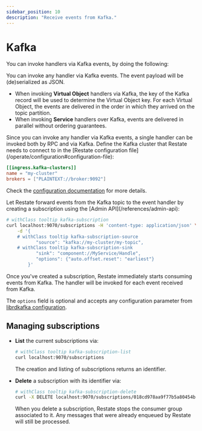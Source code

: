 ```yaml
---
sidebar_position: 10
description: "Receive events from Kafka."
---
```



# Kafka
You can invoke handlers via Kafka events, by doing the following:

<Step stepLabel="1" title="Develop an event handler">

You can invoke any handler via Kafka events.
The event payload will be (de)serialized as JSON.

- When invoking **Virtual Object** handlers via Kafka, the key of the Kafka record will be used to determine the Virtual Object key.
For each Virtual Object, the events are delivered in the order in which they arrived on the topic partition.
- When invoking **Service** handlers over Kafka, events are delivered in parallel without ordering guarantees.

<Admonition type="tip" title="Combining RPC and Kafka within a service/handler">
    Since you can invoke any handler via Kafka events, a single handler can be invoked both by RPC and via Kafka.
</Admonition>

</Step>

<Step stepLabel="2" title="Configure Restate to connect to a Kafka cluster">
Define the Kafka cluster that Restate needs to connect to in the [Restate configuration file](/operate/configuration#configuration-file):

```toml
[[ingress.kafka-clusters]]
name = "my-cluster"
brokers = ["PLAINTEXT://broker:9092"]
```

Check the [configuration documentation](/operate/configuration) for more details.
</Step>

<Step stepLabel="3" title="Subscribe the event handler to the Kafka topic">
Let Restate forward events from the Kafka topic to the event handler by creating a subscription using the [Admin API](/references/admin-api):

```bash
# withClass tooltip kafka-subscription
curl localhost:9070/subscriptions -H 'content-type: application/json' \
    -d '{
    # withClass tooltip kafka-subscription-source
           "source": "kafka://my-cluster/my-topic",
    # withClass tooltip kafka-subscription-sink
           "sink": "component://MyService/Handle",
           "options": {"auto.offset.reset": "earliest"}
        }'
```

Once you've created a subscription, Restate immediately starts consuming events from Kafka.
The handler will be invoked for each event received from Kafka.

The `options` field is optional and accepts any configuration parameter from [librdkafka configuration](https://github.com/confluentinc/librdkafka/blob/master/CONFIGURATION.md).

</Step>

## Managing subscriptions
- **List** the current subscriptions via:
    ```bash
    # withClass tooltip kafka-subscription-list
    curl localhost:9070/subscriptions
    ```
    The creation and listing of subscriptions returns an identifier.
- **Delete** a subscription with its identifier via:
    ```bash
    # withClass tooltip kafka-subscription-delete
    curl -X DELETE localhost:9070/subscriptions/018cd978aa9f77b5a80454bc060c2a77
    ```

    <Admonition type="note">
    When you delete a subscription, Restate stops the consumer group associated to it. Any messages that were already enqueued by Restate will still be processed.
    </Admonition>
